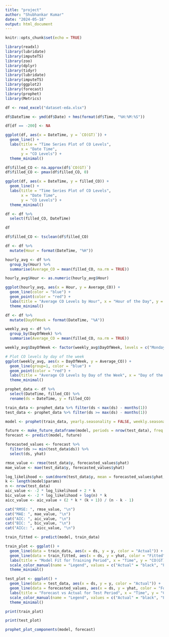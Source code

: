 ---
title: "project"
author: "Shubhankar Kumar"
date: "2024-05-18"
output: html_document
---

```{r setup, include=FALSE}
knitr::opts_chunk$set(echo = TRUE)
```

```{r, warning=FALSE, message=FALSE}
library(readxl)
library(lubridate)
library(imputeTS)
library(zoo)
library(dplyr)
library(tidyr)
library(lubridate)
library(imputeTS)
library(ggplot2)
library(forecast)
library(prophet)
library(Metrics)
```

```{r}
df <- read_excel("dataset-eda.xlsx")
```

```{r}
df$DateTime <- ymd(df$Date) + hms(format(df$Time, "%H:%M:%S"))
```


```{r}
df[df == -200] <- NA
```

```{r}
ggplot(df, aes(x = DateTime, y = `CO(GT)`)) +
  geom_line() +
  labs(title = "Time Series Plot of CO Levels",
       x = "Date Time",
       y = "CO Levels") +
  theme_minimal()
```

```{r}
df$filled_CO <- na.approx(df$`CO(GT)`)
df$filled_CO <- pmax(df$filled_CO, 0)
```

```{r}
ggplot(df, aes(x = DateTime, y = filled_CO)) +
  geom_line() +
  labs(title = "Time Series Plot of CO Levels",
       x = "Date Time",
       y = "CO Levels") +
  theme_minimal()
```

```{r}
df <- df %>%
  select(filled_CO, DateTime)

df
```


```{r}
df$filled_CO <- tsclean(df$filled_CO)
```

```{r}
df <- df %>%
  mutate(Hour = format(DateTime, "%H"))
```

```{r}
hourly_avg <- df %>%
  group_by(Hour) %>%
  summarise(Average_CO = mean(filled_CO, na.rm = TRUE))

hourly_avg$Hour <- as.numeric(hourly_avg$Hour)
```

```{r}
ggplot(hourly_avg, aes(x = Hour, y = Average_CO)) +
  geom_line(color = "blue") +
  geom_point(color = "red") +
  labs(title = "Average CO Levels by Hour", x = "Hour of the Day", y = "Average CO(GT)") +
  theme_minimal()
```

```{r}
df <- df %>%
  mutate(DayOfWeek = format(DateTime, "%A"))

weekly_avg <- df %>%
  group_by(DayOfWeek) %>%
  summarise(Average_CO = mean(filled_CO, na.rm = TRUE))

weekly_avg$DayOfWeek <- factor(weekly_avg$DayOfWeek, levels = c("Monday", "Tuesday", "Wednesday", "Thursday", "Friday", "Saturday", "Sunday"))

# Plot CO levels by day of the week
ggplot(weekly_avg, aes(x = DayOfWeek, y = Average_CO)) +
  geom_line(group=1, color = "blue") +
  geom_point(color = "red") +
  labs(title = "Average CO Levels by Day of the Week", x = "Day of the Week", y = "Average CO(GT)") +
  theme_minimal()
```

```{r}
prophet_data <- df %>%
  select(DateTime, filled_CO) %>%
  rename(ds = DateTime, y = filled_CO)

```

```{r}
train_data <- prophet_data %>% filter(ds < max(ds) - months(1))
test_data <- prophet_data %>% filter(ds >= max(ds) - months(1))
```

```{r}
model <- prophet(train_data, yearly.seasonality = FALSE, weekly.seasonality = TRUE, daily.seasonality = TRUE)
```

```{r}
future <- make_future_dataframe(model, periods = nrow(test_data), freq = "hour")
forecast <- predict(model, future)
```

```{r}
forecasted_values <- forecast %>%
  filter(ds >= min(test_data$ds)) %>%
  select(ds, yhat)
```

```{r}
rmse_value <- rmse(test_data$y, forecasted_values$yhat)
mae_value <- mae(test_data$y, forecasted_values$yhat)

log_likelihood <- sum(dnorm(test_data$y, mean = forecasted_values$yhat, sd = sqrt(mean((test_data$y - forecasted_values$yhat)^2)), log = TRUE))
k <- length(model$params)  
n <- nrow(test_data)  
aic_value <- -2 * log_likelihood + 2 * k
bic_value <- -2 * log_likelihood + log(n) * k
aicc_value <- aic_value + (2 * k * (k + 1)) / (n - k - 1)

cat("RMSE: ", rmse_value, "\n")
cat("MAE: ", mae_value, "\n")
cat("AIC: ", aic_value, "\n")
cat("BIC: ", bic_value, "\n")
cat("AICc: ", aicc_value, "\n")
```

```{r}
train_fitted <- predict(model, train_data)
```

```{r}
train_plot <- ggplot() +
  geom_line(data = train_data, aes(x = ds, y = y, color = "Actual")) +
  geom_line(data = train_fitted, aes(x = ds, y = yhat, color = "Fitted")) +
  labs(title = "Model Fit for Training Period", x = "Time", y = "CO(GT)") +
  scale_color_manual(name = "Legend", values = c("Actual" = "black", "Fitted" = "blue")) +
  theme_minimal()
```

```{r}
test_plot <- ggplot() +
  geom_line(data = test_data, aes(x = ds, y = y, color = "Actual")) +
  geom_line(data = forecasted_values, aes(x = ds, y = yhat, color = "Forecast")) +
  labs(title = "Forecast vs Actual for Test Period", x = "Time", y = "CO(GT)") +
  scale_color_manual(name = "Legend", values = c("Actual" = "black", "Forecast" = "red")) +
  theme_minimal()
```

```{r}
print(train_plot)
```

```{r}
print(test_plot)
```

```{r}
prophet_plot_components(model, forecast)
```

